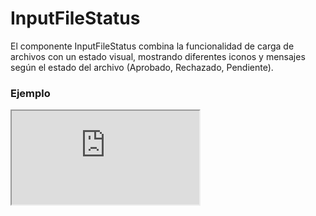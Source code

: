 
# InputFileStatus

El componente InputFileStatus combina la funcionalidad de carga de archivos con un estado visual, mostrando diferentes iconos y mensajes según el estado del archivo (Aprobado, Rechazado, Pendiente).

### Ejemplo

<Iframe
  minHeightIframe="30dvh"
  src="https://fenextjs-component-storybook.vercel.app/iframe.html?args=&id=input-inputfilestatus--index&viewMode=story"
/>

### Importacion

Para importar el componente InputFileStatus, se puede hacer desde fenextjs

```tsx copy
import { InputFileStatus } from "fenextjs";
```

### Parametros

| Parametro       | Tipo                                       | Requerido | Default                                     | Descripcion                                                                              |
| --------------- | ------------------------------------------ | --------- | ------------------------------------------- | ---------------------------------------------------------------------------------------- |
| title           | ReactNode                                  | no        | 'Drag and drop here'                        | Título del componente que se muestra cuando no hay archivos cargados.                    |
| text            | ReactNode                                  | no        | 'Drag and drop your file or template here.' | Texto que se muestra para guiar al usuario sobre la acción que debe realizar.            |
| icon            | ReactNode                                  | no        | \<Upload2 /\>                               | Ícono que se muestra en el componente.                                                   |
| btn             | ReactNode                                  | no        | 'Choose File'                               | Texto o contenido del botón de carga.                                                    |
| iconLoader      | ReactNode                                  | no        | \<LoaderSpinner /\>                         | Ícono que se muestra mientras se está cargando el archivo.                               |
| className       | string                                     | no        | ''                                          | Clase CSS para el componente.                                                            |
| onUploadFile    | (data: FileProps) =\> Promise\<FileProps\> | sí        | undefined                                   | Función que se ejecuta para manejar la carga del archivo.                                |
| contentByStatus | InputFileStatusContentByStatus             | no        | \{\}                                        | Contenido específico para cada estado del archivo, que incluye título, ícono y etiqueta. |

### Storybook

Para ver el storybook del componente lo puede hacer con este [link](https://fenextjs-component-storybook.vercel.app/?path=/story/input-inputfilestatus--index)

### Usos

- Carga de archivo con estado de éxito

```tsx copy
<InputFileStatus
  onUploadFile={async (file) => {
    /* Lógica de carga */
    return file;
  }}
/>
```

- Carga de archivo con gestión de errores

```tsx copy
<InputFileStatus
  onUploadFile={async (file) => {
    throw new Error("Error de carga");
  }}
/>
```

- Componente de carga con botón personalizado

```tsx copy
<InputFileStatus
  btn={<Button>Subir Archivo</Button>}
  onUploadFile={async (file) => {
    /* Lógica de carga */
    return file;
  }}
/>
```
